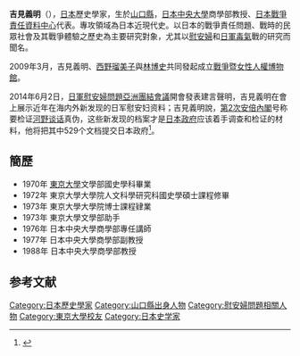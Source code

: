 {{japanese|japanese=吉見 義明|kana=よしみ よしあき|romaji=Yoshimi Yoshiaki}}

'''吉見義明'''（{{bd|1946年||||Y}}），[[日本|日本]]歷史學家，生於[[山口縣|山口縣]]，[[日本中央大學|日本中央大學]]商學部教授、[[日本戰爭責任資料中心|日本戰爭責任資料中心]]代表。專攻領域為日本近現代史。以日本的戰爭責任問題、戰時的民眾社會及其戰爭體驗之歷史為主要研究對象，尤其以[[慰安婦|慰安婦]]和[[日軍|日軍]][[毒氣|毒氣]]戰的研究而聞名。

2009年3月，吉見義明、[[西野瑠美子|西野瑠美子]]與[[林博史|林博史]]共同發起成立[[戰爭暨女性人權博物館|戰爭暨女性人權博物館]]。

2014年6月2日，[[日軍慰安婦問題亞洲團結會議|日軍慰安婦問題亞洲團結會議]]開會發表建言聲明，吉見義明在會上展示近年在海内外新发现的日军慰安妇资料；吉見義明說，[[第2次安倍內閣|第2次安倍內閣]]号称要检证[[河野谈话|河野谈话]]真伪，这些新发现的档案才是[[日本政府|日本政府]]应该着手调查和检证的材料，他将把其中529个文档提交日本政府<ref>{{cite web|url=http://news.xinhuanet.com/world/2014-06/02/c_1110956383.htm|title=日军“慰安妇”问题亚洲团结会议在东京举行|author=冯武勇、刘秀玲|work=[[新华网|新华网]]|date=2014-06-02|accessdate=2015-06-13}}</ref>。

==簡歷==
*1970年 [[東京大學|東京大學]]文學部國史學科畢業
*1972年 東京大學大學院人文科學研究科國史學碩士課程修畢
*1973年 東京大學大學院博士課程肄業
*1973年 東京大學文學部助手
*1976年 日本中央大學商學部專任講師
*1977年 日本中央大學商學部副教授
*1988年 日本中央大學商學部教授

== 参考文献 ==
{{reflist}}
{{日本化學武器}}
{{Authority control}}
[[Category:日本歷史學家|Category:日本歷史學家]]
[[Category:山口縣出身人物|Category:山口縣出身人物]]
[[Category:慰安婦問題相關人物|Category:慰安婦問題相關人物]]
[[Category:東京大學校友|Category:東京大學校友]]
[[Category:日本史学家|Category:日本史学家]]
